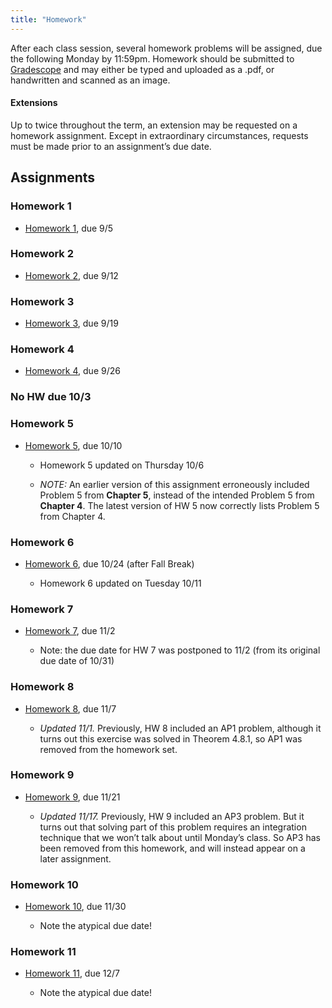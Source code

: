 ```yaml
---
title: "Homework"
---
```


After each class session, several homework problems will be assigned, due the following Monday by 11:59pm. Homework should be submitted to [Gradescope](https://www.gradescope.com/courses/425901) and may either be typed and uploaded as a .pdf, or handwritten and scanned as an image. 

#### Extensions

Up to twice throughout the term, an extension may be requested on a homework assignment. Except in extraordinary circumstances, requests must be made prior to an assignment's due date.



## Assignments

### Homework 1

- [Homework 1](homework/HW_1.pdf), due 9/5

### Homework 2

- [Homework 2](homework/HW_2.pdf), due 9/12

### Homework 3

- [Homework 3](homework/HW_3.pdf), due 9/19

### Homework 4

- [Homework 4](homework/HW_4.pdf), due 9/26

### No HW due 10/3

### Homework 5

- [Homework 5](homework/HW_5.pdf), due 10/10

  - Homework 5 updated on Thursday 10/6
  
  - *NOTE:* An earlier version of this assignment erroneously included Problem 5 from **Chapter 5**, instead of the intended Problem 5 from **Chapter 4**. The latest version of HW 5 now correctly lists Problem 5 from Chapter 4.
  
### Homework 6

- [Homework 6](homework/HW_6.pdf), due 10/24 (after Fall Break)

  - Homework 6 updated on Tuesday 10/11
  
### Homework 7

- [Homework 7](homework/HW_7.pdf), due 11/2

  - Note: the due date for HW 7 was postponed to 11/2 (from its original due date of 10/31)
  
### Homework 8

- [Homework 8](homework/HW_8.pdf), due 11/7

  - *Updated 11/1.* Previously, HW 8 included an AP1 problem, although it turns out this exercise was solved in Theorem 4.8.1, so AP1 was removed from the homework set.

### Homework 9

- [Homework 9](homework/HW_9.pdf), due 11/21

  - *Updated 11/17.* Previously, HW 9 included an AP3 problem. But it turns out that solving part of this problem requires an integration technique that we won't talk about until Monday's class. So AP3 has been removed from this homework, and will instead appear on a later assignment.
  
### Homework 10

- [Homework 10](homework/HW_10.pdf), due 11/30

  - Note the atypical due date!
  
### Homework 11

- [Homework 11](homework/HW_11.pdf), due 12/7

  - Note the atypical due date!